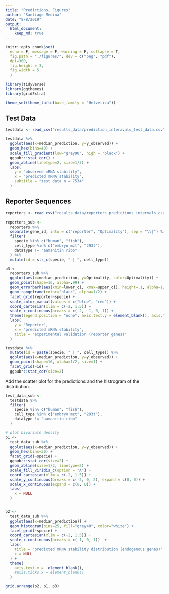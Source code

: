 ```yaml
---
title: "Predictions, Figures"
author: "Santiago Medina"
date: "8/8/2019"
output: 
  html_document:
    keep_md: true
---
```


```r
knitr::opts_chunk$set(
  echo = F, message = F, warning = F, collapse = T,
  fig.path = "./figures/", dev = c("png", "pdf"),
  dpi=300,
  fig.height = 3,
  fig.width = 5
  )

library(tidyverse)
library(ggthemes)
library(gridExtra)

theme_set(theme_tufte(base_family = "Helvetica"))
```



## Test Data 


```r
testdata <- read_csv("results_data/prediction_interavals_test_data.csv")

testdata %>% 
  ggplot(aes(x=median_prediction, y=y_observed)) +
  geom_hex(bins=40) +
  scale_fill_gradient(low="grey90", high = "black") +
  ggpubr::stat_cor() +
  geom_abline(linetype=2, size=1/3) +
  labs(
    y = "observed mRNA stability",
    x = "predicted mRNA stability",
    subtitle = "test data n = 7534"
  )

```


## Reporter Sequences

```r
reporters <- read_csv("results_data/reporters_predictions_intervals.csv")

reporters_sub <- 
  reporters %>% 
  separate(gene_id, into = c("reporter", "Optimality"), sep = "\\|") %>% 
  filter(
    specie %in% c("human", "fish"),
    cell_type %in% c("embryo mzt", "293t"),
    datatype != "aamanitin ribo"
  ) %>% 
  mutate(id = str_c(specie, " | ", cell_type))

p3 <- 
  reporters_sub %>% 
  ggplot(aes(x=median_prediction, y=Optimality, color=Optimality)) +
  geom_point(shape=16, alpha=.99) +
  geom_errorbarh(aes(xmin=lower_ci, xmax=upper_ci), height=.1, alpha=1/2) +
  geom_rangeframe(color="black", alpha=1/2) +
  facet_grid(reporter~specie) +
  scale_color_manual(values = c("blue", "red")) +
  coord_cartesian(xlim = c(-2, 1.5)) +
  scale_x_continuous(breaks = c(-2, -1, 0, 1)) +
  theme(legend.position = "none", axis.text.y = element_blank(), axis.ticks.y = element_blank()) +
  labs(
    y = "Reporter",
    x = "predicted mRNA stability",
    title = "experimental validation (reporter genes)"
  )
```


```r
testdata %>% 
  mutate(id = paste(specie, " | ", cell_type)) %>% 
  ggplot(aes(x=median_prediction, y=y_observed)) +
  geom_point(shape=16, alpha=1/2, size=1) +
  facet_grid(~id) +
  ggpubr::stat_cor(size=2)

```



Add the scatter plot for the predictions and the histrogram of the distribution.

```r
test_data_sub <- 
  testdata %>% 
  filter(
    specie %in% c("human", "fish"),
    cell_type %in% c("embryo mzt", "293t"),
    datatype != "aamanitin ribo"
  )

# plot bivariate density
p1 <- 
  test_data_sub %>% 
  ggplot(aes(x=median_prediction, y=y_observed)) +
  geom_hex(bins=30) +
  facet_grid(~specie) +
  ggpubr::stat_cor(size=2) +
  geom_abline(size=1/2, linetype=2) +
  scale_fill_viridis_c(option = "A") +
  coord_cartesian(xlim = c(-2, 1.5)) +
  scale_y_continuous(breaks = c(-2, 0, 2), expand = c(0, 0)) +
  scale_x_continuous(expand = c(0, 0)) +
  labs(
    x = NULL
  )


p2 <- 
  test_data_sub %>% 
  ggplot(aes(x=median_prediction)) +
  geom_histogram(bins=25, fill="grey40", color="white") +
  facet_grid(~specie) +
  coord_cartesian(xlim = c(-2, 1.5)) +
  scale_x_continuous(breaks = c(-1, 0, 1))  +
  labs(
    title = "predicted mRNA stability distribution (endogenous genes)",
    x = NULL
  ) +
  theme(
    axis.text.x =  element_blank(),
    #axis.ticks.x = element_blank()
  )

grid.arrange(p2, p1, p3)


```

